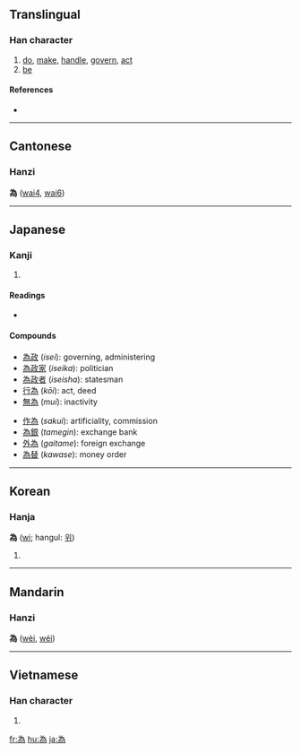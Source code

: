 {{also|爲}}
==Translingual==
{{stroke order|type=animate}}

===Han character===
{{Han char|rn=86|rad=火|as=05|sn=9|four=2022<sub>7</sub>|canj=戈大弓火 (IKNF)}}

# [[do]], [[make]], [[handle]], [[govern]], [[act]]
# [[be]]

====References====
* {{Han ref|kx=0669.101|dkj=18981|hdz=32198.110|uh=70BA|ud=28858|bh=ACB0|bd=44208}}

----

==Cantonese==

===Hanzi===
'''為''' ([[wai4]], [[wai6]])

----

==Japanese==

===Kanji===
{{ja-kanji|grade=c|rs=火05}}

# {{defn|Japanese}}

====Readings====
* {{ja-readings|on=[[い]] (''i'')|kun=[[ため]] (''tame''), [[なる]] ([[為る]], ''naru''), [[なす]] ([[為す]], ''nasu''), [[する]] ([[為る]], ''suru''), [[たり]] (''tari''), [[つくる]] ([[為る]], ''tsukuru''), [[なり]] (''nari'')|nanori=[[びい]] (''bii'')}}

====Compounds====
{{top2}}
* [[為政]] (''isei''): governing, administering
* [[為政家]] (''iseika''): politician
* [[為政者]] (''iseisha''): statesman
* [[行為]] (''kōi''): act, deed
* [[無為]] (''mui''): inactivity
{{mid2}}
* [[作為]] (''sakui''): artificiality, commission
* [[為銀]] (''tamegin''): exchange bank
* [[外為]] (''gaitame''): foreign exchange
* [[為替]] (''kawase''): money order
{{bottom}}

----

==Korean==

===Hanja===
'''為''' ([[wi]]; hangul: [[위]])<!--hangul needs to be verified-->

# {{defn|Korean|sort=火05}}

----

==Mandarin==

===Hanzi===
'''為''' ([[wèi]], [[wéi]])

----

==Vietnamese==

===Han character===
{{vi-hantu|[[vi]], [[vị]]|rs=火05}}

# {{defn|Vietnamese|sort=火05}}

[[fr:為]]
[[hu:為]]
[[ja:為]]